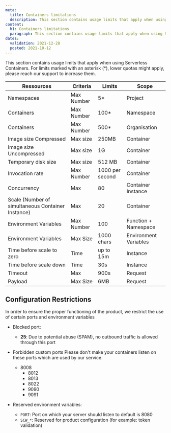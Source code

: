 ```yaml
---
meta:
  title: Containers limitations
  description: This section contains usage limits that apply when using Serverless Containers.
content:
  h1: Containers limitations
  paragraph: This section contains usage limits that apply when using Serverless Containers.
dates:
  validation: 2021-12-28
  posted: 2021-10-12
---
```


This section contains usage limits that apply when using Serverless Containers. For limits marked with an asterisk (*), lower quotas might apply, please reach our support to increase them.

| Ressources                                        | Criteria   | Limits          | Scope                 |
|---------------------------------------------------|------------|-----------------|-----------------------|
| Namespaces                                        | Max Number | 5*              | Project               |
| Containers                                        | Max Number | 100*            | Namespace             |
| Containers                                        | Max Number | 500*            | Organisation          |
| Image size Compressed                             | Max size   | 250MB           | Container             |
| Image size Uncompressed                           | Max size   | 1G              | Container             |
| Temporary disk size                               | Max size   | 512 MB          | Container             |
| Invocation rate                                   | Max Number | 1000 per second | Container             |
| Concurrency                                       | Max        | 80              | Container Instance    |
| Scale (Number of simultaneous Container Instance) | Max        | 20              | Container             |
| Environment Variables                             | Max Number | 100             | Function + Namespace  |
| Environment Variables                             | Max Size   | 1000 chars      | Environment Variables |
| Time before scale to zero                         | Time       | up to 15m       | Instance              |
| Time before scale down                            | Time       | 30s             | Instance              |
| Timeout                                           | Max        | 900s            | Request               |
| Payload                                           | Max Size   | 6MB             | Request               |

## Configuration Restrictions

In order to ensure the proper functioning of the product, we restrict the use of certain ports and environment variables

* Blocked port:
  * **25**: Due to potential abuse (SPAM), no outbound traffic is allowed through this port

* Forbidden custom ports
  Please don't make your containers listen on these ports which are used by our service.
  * 8008
	* 8012
	* 8013
	* 8022
	* 9090
	* 9091

* Reserved environment variables:
  * `PORT`: Port on which your server should listen to default is 8080
  * `SCW_*`: Reserved for product configuration (for example: token validation)
